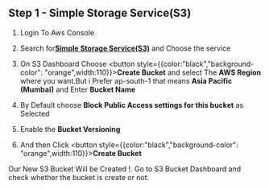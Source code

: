 ## Step 1 - Simple Storage Service(S3)

1. Login To Aws Console
2. Search for<u><a href="https://aws.amazon.com/s3/">**Simple Storage Service(S3)**</a></u>
   and Choose the service

3. On S3 Dashboard Choose <button style={{color:"black","background-color": "orange",width:110}}>**Create Bucket**</button> and select The **AWS Region** where you want.But i Prefer ap-south-1 that means **Asia Pacific (Mumbai)** and Enter **Bucket Name**

4. By Default choose **Block Public Access settings for this bucket** as Selected

5. Enable the **Bucket Versioning**

6. And then Click <button style={{color:"black","background-color": "orange",width:110}}>**Create Bucket**</button>

Our New S3 Bucket Will be Created !. Go to S3 Bucket Dashboard and check whether the bucket is create or not.
